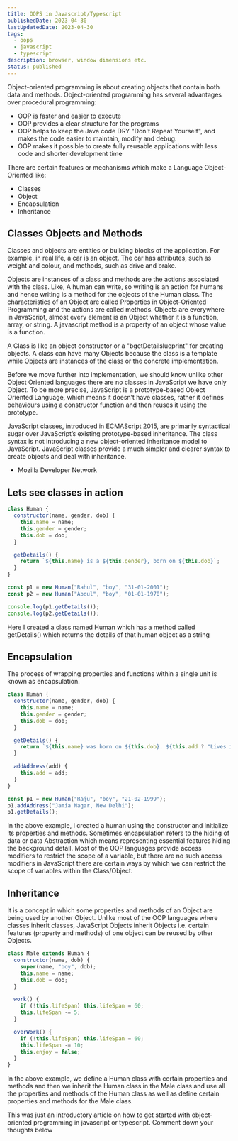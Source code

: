 ```yaml
---
title: OOPS in Javascript/Typescript
publishedDate: 2023-04-30
lastUpdatedDate: 2023-04-30
tags:
  - oops
  - javascript
  - typescript
description: browser, window dimensions etc.
status: published
---
```


Object-oriented programming is about creating objects that contain both data and methods. Object-oriented programming has several advantages over procedural programming:

- OOP is faster and easier to execute
- OOP provides a clear structure for the programs
- OOP helps to keep the Java code DRY "Don't Repeat Yourself", and makes the code easier to maintain, modify and debug.
- OOP makes it possible to create fully reusable applications with less code and shorter development time

There are certain features or mechanisms which make a Language Object-Oriented like:

- Classes
- Object
- Encapsulation
- Inheritance

## Classes Objects and Methods

Classes and objects are entities or building blocks of the application. For example, in real life, a car is an object. The car has attributes, such as weight and colour, and methods, such as drive and brake.

Objects are instances of a class and methods are the actions associated with the class. Like, A human can write, so writing is an action for humans and hence writing is a method for the objects of the Human class. The characteristics of an Object are called Properties in Object-Oriented Programming and the actions are called methods. Objects are everywhere in JavaScript, almost every element is an Object whether it is a function, array, or string. A javascript method is a property of an object whose value is a function.

A Class is like an object constructor or a "bgetDetailslueprint" for creating objects. A class can have many Objects because the class is a template while Objects are instances of the class or the concrete implementation.

Before we move further into implementation, we should know unlike other Object Oriented languages there are no classes in JavaScript we have only Object. To be more precise, JavaScript is a prototype-based Object Oriented Language, which means it doesn’t have classes, rather it defines behaviours using a constructor function and then reuses it using the prototype.

JavaScript classes, introduced in ECMAScript 2015, are primarily syntactical sugar over JavaScript’s existing prototype-based inheritance. The class syntax is not introducing a new object-oriented inheritance model to JavaScript. JavaScript classes provide a much simpler and clearer syntax to create objects and deal with inheritance.

- Mozilla Developer Network

## Lets see classes in action

```js
class Human {
  constructor(name, gender, dob) {
    this.name = name;
    this.gender = gender;
    this.dob = dob;
  }

  getDetails() {
    return `${this.name} is a ${this.gender}, born on ${this.dob}`;
  }
}

const p1 = new Human("Rahul", "boy", "31-01-2001");
const p2 = new Human("Abdul", "boy", "01-01-1970");

console.log(p1.getDetails());
console.log(p2.getDetails());
```

Here I created a class named Human which has a method called getDetails() which returns the details of that human object as a string

## Encapsulation

The process of wrapping properties and functions within a single unit is known as encapsulation.

```js
class Human {
  constructor(name, gender, dob) {
    this.name = name;
    this.gender = gender;
    this.dob = dob;
  }

  getDetails() {
    return `${this.name} was born on ${this.dob}. ${this.add ? "Lives in " + this.add : ""}`;
  }

  addAddress(add) {
    this.add = add;
  }
}

const p1 = new Human("Raju", "boy", "21-02-1999");
p1.addAddress("Jamia Nagar, New Delhi");
p1.getDetails();
```

In the above example, I created a human using the constructor and initialize its properties and methods. Sometimes encapsulation refers to the hiding of data or data Abstraction which means representing essential features hiding the background detail. Most of the OOP languages provide access modifiers to restrict the scope of a variable, but there are no such access modifiers in JavaScript there are certain ways by which we can restrict the scope of variables within the Class/Object.

## Inheritance

It is a concept in which some properties and methods of an Object are being used by another Object. Unlike most of the OOP languages where classes inherit classes, JavaScript Objects inherit Objects i.e. certain features (property and methods) of one object can be reused by other Objects.

```js
class Male extends Human {
  constructor(name, dob) {
    super(name, "boy", dob);
    this.name = name;
    this.dob = dob;
  }

  work() {
    if (!this.lifeSpan) this.lifeSpan = 60;
    this.lifeSpan -= 5;
  }

  overWork() {
    if (!this.lifeSpan) this.lifeSpan = 60;
    this.lifeSpan -= 10;
    this.enjoy = false;
  }
}
```

In the above example, we define a Human class with certain properties and methods and then we inherit the Human class in the Male class and use all the properties and methods of the Human class as well as define certain properties and methods for the Male class.

This was just an introductory article on how to get started with object-oriented programming in javascript or typescript. Comment down your thoughts below
